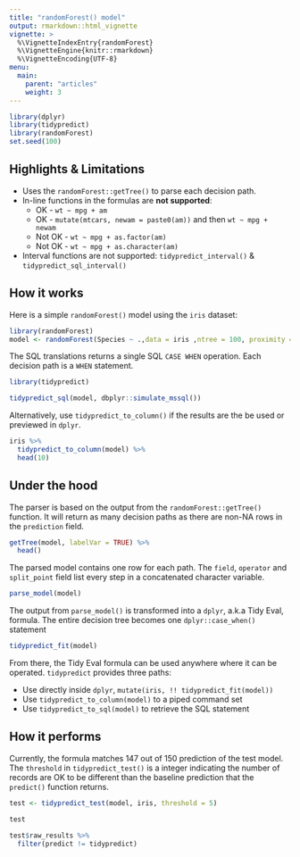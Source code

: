 ```yaml
---
title: "randomForest() model"
output: rmarkdown::html_vignette
vignette: >
  %\VignetteIndexEntry{randomForest}
  %\VignetteEngine{knitr::rmarkdown}
  %\VignetteEncoding{UTF-8}
menu:
  main:
    parent: "articles"
    weight: 3
---
```


```r
library(dplyr)
library(tidypredict)
library(randomForest)
set.seed(100)
```

## Highlights & Limitations

- Uses the `randomForest::getTree()` to parse each decision path.
- In-line functions in the formulas are **not supported**:  
     - OK - `wt ~ mpg + am` 
     - OK - `mutate(mtcars, newam = paste0(am))` and then `wt ~ mpg + newam`
     - Not OK - `wt ~ mpg + as.factor(am)`
     - Not OK - `wt ~ mpg + as.character(am)`
- Interval functions are not supported: `tidypredict_interval()` & `tidypredict_sql_interval()`
   

## How it works

Here is a simple `randomForest()` model using the `iris` dataset:
```r
library(randomForest)
model <- randomForest(Species ~ .,data = iris ,ntree = 100, proximity = TRUE)
```

The SQL translations returns a single SQL `CASE WHEN` operation.  Each decision path is a `WHEN` statement.
```r
library(tidypredict)

tidypredict_sql(model, dbplyr::simulate_mssql())
```

Alternatively, use `tidypredict_to_column()` if the results are the be used or previewed in `dplyr`.

```r
iris %>%
  tidypredict_to_column(model) %>%
  head(10)
```

## Under the hood

The parser is based on the output from the `randomForest::getTree()` function.  It will return as many decision paths as there are non-NA rows in the `prediction` field.
```r
getTree(model, labelVar = TRUE) %>%
  head()
```

The parsed model contains one row for each path.  The `field`, `operator` and `split_point` field list every step in a concatenated character variable.
```r
parse_model(model)
```

The output from `parse_model()` is transformed into a `dplyr`, a.k.a Tidy Eval, formula.  The entire decision tree becomes one `dplyr::case_when()` statement
```r
tidypredict_fit(model)
```

From there, the Tidy Eval formula can be used anywhere where it can be operated. `tidypredict` provides three paths:

  - Use directly inside `dplyr`,  `mutate(iris, !! tidypredict_fit(model))`
  - Use `tidypredict_to_column(model)` to a piped command set
  - Use `tidypredict_to_sql(model)` to retrieve the SQL statement

## How it performs

Currently, the formula matches 147 out of 150 prediction of the test model. The `threshold` in `tidypredict_test()` is a integer indicating the number of records are OK to be different than the baseline prediction that the `predict()` function returns. 
```r
test <- tidypredict_test(model, iris, threshold = 5)

test

test$raw_results %>%
  filter(predict != tidypredict)
```